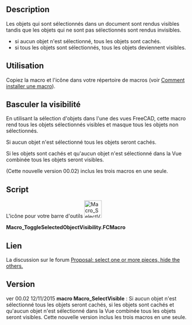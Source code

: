 <languages/>
<div class="mw-translate-fuzzy">
{{Macro/fr
|Name=Toggle Visibility
|Icon=Macro SelectVisible.png
|Description=Bascule caché/affiché tous les objets non sélectionnés.<br />Les objets qui sont sélectionnés dans un document sont rendus visibles tandis que les objets qui ne sont pas sélectionnés sont rendus invisibles.<br />Si aucun objet n'est sélectionné alors tous les objets sont cachés.<br />Si tous les objets sont sélectionnés alors tous les objets sont rendus visibles.
|Author=Mario52
|Version=00.02
|Date=2015-11-12
|FCVersion=Toutes
|Download=[https://www.freecadweb.org/wiki/images/4/42/Macro_SelectVisible.png Icône de la barre d'outils]
|SeeAlso=[[Macro_Toggle_Visibility2_1-2/fr|Macro Toggle Visibility2 1-2]]<br>[[Macro_Toggle_Visibility2_2-2/fr|Macro Toggle Visibility2 2-2]]<br>[[Macro_VisibleAlls/fr|Macro VisibleAlls]]<br>[[Macro_HiddenAlls/fr|Macro HiddenAlls]]<br>[[Macro_If_Selected_Stay_If_Not_Then_Delete/fr|Macro If Selected Stay If Not Then Delete]]
}}
</div>

==Description==

Les objets qui sont sélectionnés dans un document sont rendus visibles tandis que les objets qui ne sont pas sélectionnés sont rendus invisibles.
* si aucun objet n'est sélectionné, tous les objets sont cachés.
* si tous les objets sont sélectionnés, tous les objets deviennent visibles.

<span id="How_To_Use"></span>
==Utilisation==

Copiez la macro et l'icône dans votre répertoire de macros (voir [[How_to_install_macros/fr|Comment installer une macro]]).

<span id="Toggle_Visibility"></span>
==Basculer la visibilité==

En utilisant la sélection d'objets dans l'une des vues FreeCAD, cette macro rend tous les objets sélectionnés visibles et masque tous les objets non sélectionnés.

Si aucun objet n'est sélectionné tous les objets seront cachés.

Si les objets sont cachés et qu'aucun objet n'est sélectionné dans la Vue combinée tous les objets seront visibles.

(Cette nouvelle version 00.02) inclus les trois macros en une seule.

==Script==

L'icône pour votre barre d'outils [[File:Macro SelectVisible.png|48px]]

'''Macro_ToggleSelectedObjectVisibility.FCMacro'''

{{MacroCode|code=

import FreeCAD
# Macro_ToggleSelectedObjectVisibility
__title__="Macro_ToggleSelectedObjectVisibility"
__author__ = "Mario52"
__url__     = "http://www.freecadweb.org/index-fr.html"
__version__ = "00.02"
__date__    = "12/11/2015"

try:
    compt = 0
    for ShapeNameObj in FreeCAD.ActiveDocument.Objects:                                   # list alls objet for test if alls hidden
        if (FreeCADGui.ActiveDocument.getObject(ShapeNameObj.Name).Visibility == False) and (Gui.Selection.isSelected(ShapeNameObj) == False):
            compt += 1                                                                    # if hidden : compt += 1
            #print "False : ",ShapeNameObj.Name
    if compt == len(FreeCAD.ActiveDocument.Objects):                                      # if (compt = Alls objects hidden) then Visibility = True
        for ShapeNameObj in FreeCAD.ActiveDocument.Objects:
            FreeCADGui.ActiveDocument.getObject(ShapeNameObj.Name).Visibility = True      # Visibility = True
            #print "True  : ",ShapeNameObj.Name
        compt = 0
    else :
        for ShapeNameObj in FreeCAD.ActiveDocument.Objects:                               # hidde objects not selecteds
            if Gui.Selection.isSelected(ShapeNameObj) == False:
                FreeCADGui.ActiveDocument.getObject(ShapeNameObj.Name).Visibility = False # if objects is not selected then Visibility = False (Hidden)
                #print "False : ",ShapeNameObj.Name
            else:
                FreeCADGui.ActiveDocument.getObject(ShapeNameObj.Name).Visibility = True  # if objects are hidden and selected then Visibility = True and hidden alls objects visibles
                #print "True  : ",ShapeNameObj.Name
except Exception:
    None
}}

<span id="Link"></span>
==Lien==

<div class="mw-translate-fuzzy">
La discussion sur le forum [http://forum.freecadweb.org/viewtopic.php?f=8&t=13152 Proposal: select one or more pieces, hide the others.]
</div>

==Version==

ver 00.02 12/11/2015 '''macro Macro_SelectVisible''' : Si aucun objet n'est sélectionné tous les objets seront cachés, si les objets sont cachés et qu'aucun objet n'est sélectionné dans la Vue combinée tous les objets seront visibles. Cette nouvelle version inclus les trois macros en une seule.